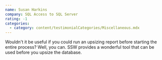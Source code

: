 ```yaml
---
name: Susan Harkins
company: SQL Access to SQL Server
rating: -1
categories:
  - category: content/testimonialCategories/Miscellaneous.mdx
---
```


Wouldn't it be useful if you could run an upsizing report before starting the entire process? Well, you can. SSW provides a wonderful tool that can be used before you upsize the database.

